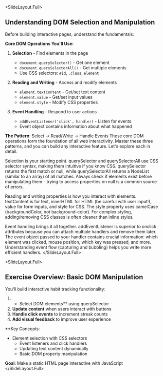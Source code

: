 
<SlideLayout.Full>
## Understanding DOM Selection and Manipulation

Before building interactive pages, understand the fundamentals:

**Core DOM Operations You'll Use:**
1. **Selection** - Find elements in the page
   - `document.querySelector()` - Get one element
   - `document.querySelectorAll()` - Get multiple elements
   - Use CSS selectors: `#id`, `.class`, `element`

2. **Reading and Writing** - Access and modify elements
   - `element.textContent` - Get/set text content
   - `element.value` - Get/set input values
   - `element.style` - Modify CSS properties

3. **Event Handling** - Respond to user actions
   - `addEventListener('click', handler)` - Listen for events
   - Event object contains information about what happened

**The Pattern**: Select → Read/Write → Handle Events
<Notes>
These core DOM operations form the foundation of all web interactivity. Master these three patterns, and you can build any interactive feature. Let's explore each in detail.

Selection is your starting point. querySelector and querySelectorAll use CSS selector syntax, making them intuitive if you know CSS. querySelector returns the first match or null, while querySelectorAll returns a NodeList (similar to an array) of all matches. Always check if elements exist before manipulating them - trying to access properties on null is a common source of errors.

Reading and writing properties is how you interact with elements. textContent is for text, innerHTML for HTML (be careful with user input!), value for form inputs, and style for CSS. The style property uses camelCase (backgroundColor, not background-color). For complex styling, adding/removing CSS classes is often cleaner than inline styles.

Event handling brings it all together. addEventListener is superior to onclick attributes because you can attach multiple handlers and remove them later. The event object passed to your handler contains crucial information: which element was clicked, mouse position, which key was pressed, and more. Understanding event flow (capturing and bubbling) helps you write more efficient handlers.
</Notes>
</SlideLayout.Full>

<SlideLayout.Full>
## Exercise Overview: Basic DOM Manipulation

You'll build interactive habit tracking functionality:

1. - Select DOM elements** using querySelector
2. **Update content** when users interact with buttons
3. **Handle click events** to increment streak counts
4. **Add visual feedback** to improve user experience

**Key Concepts:
- Element selection with CSS selectors
  - Event listeners and click handlers
  - Updating text content dynamically
  - Basic DOM property manipulation

**Goal**: Make a static HTML page interactive with JavaScript
</SlideLayout.Full>